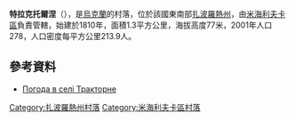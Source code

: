 {{coord|47|12|33|N|35|21|27|E|scale:100000|display=title}}

'''特拉克托爾涅'''（{{lang-uk|Тракторне}}），是[[烏克蘭|烏克蘭]]的村落，位於該國東南部[[扎波羅熱州|扎波羅熱州]]，由[[米海利夫卡區|米海利夫卡區]]負責管轄，始建於1810年，面積1.3平方公里，海拔高度77米，2001年人口278，人口密度每平方公里213.9人。

==參考資料==
* [http://weather.in.ua/ua/zaporozhskaja/26386 Погода в селі Тракторне] {{Wayback|url=http://weather.in.ua/ua/zaporozhskaja/26386 |date=20160305211710 }}

[[Category:扎波羅熱州村落|Category:扎波羅熱州村落]]
[[Category:米海利夫卡區村落|Category:米海利夫卡區村落]]


{{Zaporizhia-geo-stub}}